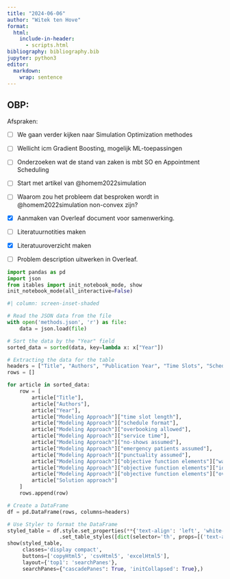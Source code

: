 ```yaml
---
title: "2024-06-06"
author: "Witek ten Hove"
format:
  html:
    include-in-header:
      - scripts.html
bibliography: bibliography.bib
jupyter: python3
editor: 
  markdown: 
    wrap: sentence
---
```


## OBP:

Afspraken:

-   [ ] We gaan verder kijken naar Simulation Optimization methodes

-   [ ] Wellicht icm Gradient Boosting, mogelijk ML-toepassingen

-   [ ] Onderzoeken wat de stand van zaken is mbt SO en Appointment Scheduling

-   [ ] Start met artikel van @homem2022simulation

-   [ ] Waarom zou het probleem dat besproken wordt in @homem2022simulation non-convex zijn?

-   [x] Aanmaken van Overleaf document voor samenwerking.

-   [ ] Literatuurnotities maken

-   [x] Literatuuroverzicht maken

-   [ ] Problem description uitwerken in Overleaf.

```python
import pandas as pd
import json
from itables import init_notebook_mode, show
init_notebook_mode(all_interactive=False)
```


```python
#| column: screen-inset-shaded

# Read the JSON data from the file
with open('methods.json', 'r') as file:
    data = json.load(file)

# Sort the data by the "Year" field
sorted_data = sorted(data, key=lambda x: x["Year"])

# Extracting the data for the table
headers = ["Title", "Authors", "Publication Year", "Time Slots", "Schedule Format", "Overbooking Allowed", "Service Time", "No-Shows Assumed", "Emergency Patients Assumed", "Punctuality Assumed", "Waiting Time", "Idle Time", "Overtime", "Solution Approach"]
rows = []

for article in sorted_data:
    row = [
        article["Title"],
        article["Authors"],
        article["Year"],
        article["Modeling Approach"]["time slot length"],
        article["Modeling Approach"]["schedule format"],
        article["Modeling Approach"]["overbooking allowed"],
        article["Modeling Approach"]["service time"],
        article["Modeling Approach"]["no-shows assumed"],
        article["Modeling Approach"]["emergency patients assumed"],
        article["Modeling Approach"]["punctuality assumed"],
        article["Modeling Approach"]["objective function elements"]["waiting time"],
        article["Modeling Approach"]["objective function elements"]["idle time"],
        article["Modeling Approach"]["objective function elements"]["overtime"],
        article["Solution approach"]
    ]
    rows.append(row)

# Create a DataFrame
df = pd.DataFrame(rows, columns=headers)

# Use Styler to format the DataFrame
styled_table = df.style.set_properties(**{'text-align': 'left', 'white-space': 'pre-wrap'}) \
                 .set_table_styles([dict(selector='th', props=[('text-align', 'left'), ('vertical-align', 'top')])])  
show(styled_table,
     classes='display compact',
     buttons=['copyHtml5', 'csvHtml5', 'excelHtml5'],
     layout={'top1': 'searchPanes'},
     searchPanes={"cascadePanes": True, 'initCollapsed': True},)
```
